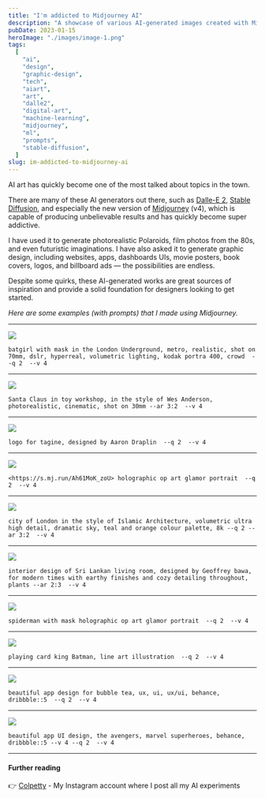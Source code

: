 ```yaml
---
title: "I'm addicted to Midjourney AI"
description: "A showcase of various AI-generated images created with Midjourney v4, from photorealistic scenes to graphic design concepts. It highlights the creative possibilities and provides the prompts used."
pubDate: 2023-01-15
heroImage: "./images/image-1.png"
tags:
  [
    "ai",
    "design",
    "graphic-design",
    "tech",
    "aiart",
    "art",
    "dalle2",
    "digital-art",
    "machine-learning",
    "midjourney",
    "ml",
    "prompts",
    "stable-diffusion",
  ]
slug: im-addicted-to-midjourney-ai
---
```


AI art has quickly become one of the most talked about topics in the town.

There are many of these AI generators out there, such as [Dalle-E 2](https://openai.com/dall-e-2/), [Stable Diffusion](https://stability.ai/blog/stable-diffusion-public-release), and especially the new version of [Midjourney](https://midjourney.com/home/?callbackUrl=%2Fapp%2F) (v4), which is capable of producing unbelievable results and has quickly become super addictive.

I have used it to generate photorealistic Polaroids, film photos from the 80s, and even futuristic imaginations. I have also asked it to generate graphic design, including websites, apps, dashboards UIs, movie posters, book covers, logos, and billboard ads — the possibilities are endless.

Despite some quirks, these AI-generated works are great sources of inspiration and provide a solid foundation for designers looking to get started.

_Here are some examples (with prompts) that I made using Midjourney._

---

![](images/image-1-1024x1024.png)

```plaintext
batgirl with mask in the London Underground, metro, realistic, shot on 70mm, dslr, hyperreal, volumetric lighting, kodak portra 400, crowd  --q 2  --v 4
```

---

![](images/image-2-1024x683.png)

```plaintext
Santa Claus in toy workshop, in the style of Wes Anderson, photorealistic, cinematic, shot on 30mm --ar 3:2  --v 4
```

---

![](images/image-3-1024x1024.png)

```plaintext
logo for tagine, designed by Aaron Draplin  --q 2  --v 4
```

---

![](images/image-4-1024x1024.png)

```plaintext
<https://s.mj.run/Ah61MoK_zoU> holographic op art glamor portrait  --q 2  --v 4
```

---

![](images/image-5-1024x683.png)

```plaintext
city of London in the style of Islamic Architecture, volumetric ultra high detail, dramatic sky, teal and orange colour palette, 8k --q 2 --ar 3:2  --v 4
```

---

![](images/image-6-683x1024.png)

```plaintext
interior design of Sri Lankan living room, designed by Geoffrey bawa, for modern times with earthy finishes and cozy detailing throughout, plants --ar 2:3  --v 4
```

---

![](images/image-7-1024x1024.png)

```plaintext
spiderman with mask holographic op art glamor portrait  --q 2  --v 4
```

---

![](images/image-8-1024x1024.png)

```plaintext
playing card king Batman, line art illustration  --q 2  --v 4
```

---

![](images/image-9-1024x1024.png)

```plaintext
beautiful app design for bubble tea, ux, ui, ux/ui, behance, dribbble::5  --q 2  --v 4
```

---

![](images/image-10-1024x1024.png)

```plaintext
beautiful app UI design, the avengers, marvel superheroes, behance, dribbble::5 --v 4 --q 2  --v 4
```

---

#### Further reading

👉 [Colpetty](https://www.instagram.com/colpetty/) - My Instagram account where I post all my AI experiments
